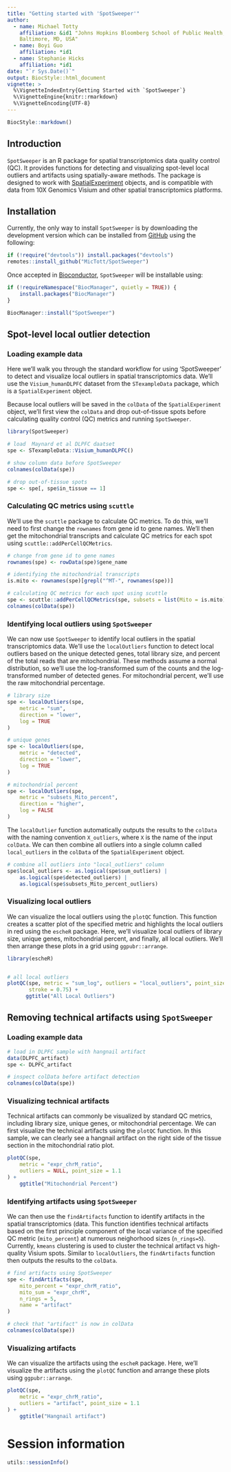 ```yaml
---
title: "Getting started with 'SpotSweeper'"
author: 
  - name: Michael Totty
    affiliation: &id1 "Johns Hopkins Bloomberg School of Public Health, 
    Baltimore, MD, USA"
  - name: Boyi Guo
    affiliation: *id1
  - name: Stephanie Hicks
    affiliation: *id1
date: "`r Sys.Date()`"
output: BiocStyle::html_document
vignette: >
  %\VignetteIndexEntry{Getting Started with `SpotSweeper`}
  %\VignetteEngine{knitr::rmarkdown}
  %\VignetteEncoding{UTF-8}
---
```



```r
BiocStyle::markdown()
```




## Introduction

`SpotSweeper` is an R package for spatial transcriptomics data quality control 
(QC). It provides functions for detecting and visualizing spot-level local 
outliers and artifacts using spatially-aware methods. The package is designed 
to work with [SpatialExperiment](https://github.com/drighelli/SpatialExperiment)
objects, and is compatible with data from 10X Genomics Visium and other spatial 
transcriptomics platforms.

## Installation

Currently, the only way to install `SpotSweeper` is by downloading the 
development version which can be installed from 
[GitHub](https://github.com/MicTott/SpotSweeper) using the following: 

```r
if (!require("devtools")) install.packages("devtools")
remotes::install_github("MicTott/SpotSweeper")
```

Once accepted in [Bioconductor](http://bioconductor.org/), `SpotSweeper` will be
installable using:

```r
if (!requireNamespace("BiocManager", quietly = TRUE)) {
    install.packages("BiocManager")
}

BiocManager::install("SpotSweeper")
```

## Spot-level local outlier detection

### Loading example data

Here we'll walk you through the standard workflow for using 'SpotSweeper' to 
detect and visualize local outliers in spatial transcriptomics data. We'll use 
the `Visium_humanDLPFC` dataset from the `STexampleData` package, which is a 
`SpatialExperiment` object.

Because local outliers will be saved in the `colData` of the `SpatialExperiment`
object, we'll first view the `colData` and drop out-of-tissue spots before 
calculating quality control (QC) metrics and running `SpotSweeper`. 


```r
library(SpotSweeper)

# load  Maynard et al DLPFC daatset
spe <- STexampleData::Visium_humanDLPFC()

# show column data before SpotSweeper
colnames(colData(spe))

# drop out-of-tissue spots
spe <- spe[, spe$in_tissue == 1]
```

### Calculating QC metrics using `scuttle`

We'll use the `scuttle` package to calculate QC metrics. To do this, we'll need 
to first change the `rownames` from gene id to gene names. We'll then get the 
mitochondrial transcripts and calculate QC metrics for each spot using 
`scuttle::addPerCellQCMetrics`.

```r
# change from gene id to gene names
rownames(spe) <- rowData(spe)$gene_name

# identifying the mitochondrial transcripts
is.mito <- rownames(spe)[grepl("^MT-", rownames(spe))]

# calculating QC metrics for each spot using scuttle
spe <- scuttle::addPerCellQCMetrics(spe, subsets = list(Mito = is.mito))
colnames(colData(spe))
```


### Identifying local outliers using `SpotSweeper`


We can now use `SpotSweeper` to identify local outliers in the spatial 
transcriptomics data. We'll use the `localOutliers` function to detect local 
outliers based on the unique detected genes, total library size, and percent of 
the total reads that are mitochondrial. These methods assume a normal 
distribution, so we'll use the log-transformed sum of the counts and the 
log-transformed number of detected genes. For mitochondrial percent, we'll use 
the raw mitochondrial percentage. 

```r
# library size
spe <- localOutliers(spe,
    metric = "sum",
    direction = "lower",
    log = TRUE
)

# unique genes
spe <- localOutliers(spe,
    metric = "detected",
    direction = "lower",
    log = TRUE
)

# mitochondrial percent
spe <- localOutliers(spe,
    metric = "subsets_Mito_percent",
    direction = "higher",
    log = FALSE
)
```

The `localOutlier` function automatically outputs the results to the `colData` 
with the naming convention `X_outliers`, where `X` is the name of the input 
`colData`. We can then combine all outliers into a single column called 
`local_outliers` in the `colData` of the `SpatialExperiment` object.

```r
# combine all outliers into "local_outliers" column
spe$local_outliers <- as.logical(spe$sum_outliers) |
    as.logical(spe$detected_outliers) |
    as.logical(spe$subsets_Mito_percent_outliers)
```

### Visualizing local outliers

We can visualize the local outliers using the `plotQC` function. This 
function creates a scatter plot of the specified metric and highlights the 
local outliers in red using the `escheR` package. Here, we'll visualize local 
outliers of library size, unique genes, mitochondrial percent, and finally, all
local outliers. We'll then arrange these plots in a grid using 
`ggpubr::arrange`.

```r
library(escheR)


# all local outliers
plotQC(spe, metric = "sum_log", outliers = "local_outliers", point_size = 1.1, 
       stroke = 0.75) +
      ggtitle("All Local Outliers")

```


## Removing technical artifacts using `SpotSweeper`

### Loading example data

```r
# load in DLPFC sample with hangnail artifact
data(DLPFC_artifact)
spe <- DLPFC_artifact

# inspect colData before artifact detection
colnames(colData(spe))
```


### Visualizing technical artifacts

Technical artifacts can commonly be visualized by standard QC metrics, including
library size, unique genes, or mitochondrial percentage. We can first visualize
the technical artifacts using the `plotQC` function. In this sample, we can 
clearly see a hangnail artifact on the right side of the tissue section
in the mitochondrial ratio plot.

```r

plotQC(spe,
    metric = "expr_chrM_ratio",
    outliers = NULL, point_size = 1.1
) +
    ggtitle("Mitochondrial Percent")

```

### Identifying artifacts using `SpotSweeper`

We can then use the `findArtifacts` function to identify artifacts in the 
spatial transcriptomics (data. This function identifies technical artifacts 
based on the first principle component of the local variance of the specified QC
metric (`mito_percent`) at numerous neighorhood sizes (`n_rings=5`). Currently,
`kmeans` clustering is used to cluster the technical artifact vs high-quality 
Visium spots. Similar to `localOutliers`, the `findArtifacts` function then
outputs the results to the `colData`.

```r
# find artifacts using SpotSweeper
spe <- findArtifacts(spe,
    mito_percent = "expr_chrM_ratio",
    mito_sum = "expr_chrM",
    n_rings = 5,
    name = "artifact"
)

# check that "artifact" is now in colData
colnames(colData(spe))
```


### Visualizing artifacts

We can visualize the artifacts using the `escheR` package. Here, we'll visualize
the artifacts using the `plotQC` function and arrange these plots using 
`ggpubr::arrange`.

```r
plotQC(spe,
    metric = "expr_chrM_ratio",
    outliers = "artifact", point_size = 1.1
) +
    ggtitle("Hangnail artifact")
```
# Session information

```r
utils::sessionInfo()
```
